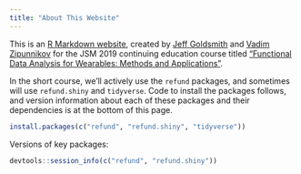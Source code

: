 ---
title: "About This Website"
---

This is an [R Markdown website](http://rmarkdown.rstudio.com/rmarkdown_websites.html), created by [Jeff Goldsmith](http://jeffgoldsmith.com) and [Vadim Zipunnikov](http://www.biostat.jhsph.edu/~vzipunni/) for the JSM 2019 continuing education course titled ["Functional Data Analysis for Wearables: Methods and Applications"](https://ww2.amstat.org/meetings/jsm/2019/onlineprogram/ActivityDetails.cfm?SessionID=218199).

In the short course, we'll actively use the `refund` packages, and sometimes will use `refund.shiny` and `tidyverse`. Code to install the packages follows, and version information about each of these packages and their dependencies is at the bottom of this page.
```{r, eval=FALSE}
install.packages(c("refund", "refund.shiny", "tidyverse"))
```

Versions of key packages:

```{r}
devtools::session_info(c("refund", "refund.shiny"))
```

